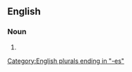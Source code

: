 ==English==

===Noun===
{{head|en|noun form}}

# {{plural of|en|circus}}

[[Category:English plurals ending in "-es"]]